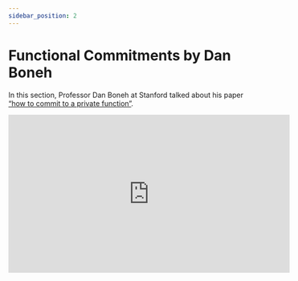 ```yaml
---
sidebar_position: 2
---
```


# Functional Commitments by Dan Boneh

In this section, Professor Dan Boneh at Stanford talked about his paper [“how to commit to a private function”](https://eprint.iacr.org/2021/1342).

<iframe
  width="560"
  height="315"
  src="https://www.youtube.com/embed/-sp2KOCJK_Q"
  title="YouTube video player"
  frameborder="0"
  allow="accelerometer; autoplay; clipboard-write; encrypted-media; gyroscope; picture-in-picture"
  allowfullscreen
></iframe>

